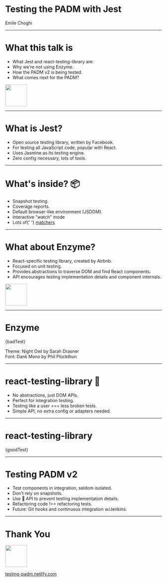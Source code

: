 

# Testing the PADM with Jest

<p>Emile Choghi</p>

---

# What this talk is

-   What Jest and react-testing-library are.
-   Why we're not using Enzyme.
-   How the PADM v2 is being tested.
-   What comes next for the PADM?

<img width="70px" height="70px" src="public/standard/smile.png" />

---

# What is Jest?

-   Open source testing library, written by Facebook.
-   For testing all JavaScript code, popular with React.
-   Uses Jasmine as its testing engine.
-   Zero config necessary, lots of tools.

---

# What's inside? 📦

<ul style={{ fontSize: 40, textAlign: 'left' }}>
    <Appear>
        <li>Snapshot testing.</li>
        <li>Coverage reports.</li>
        <li>Default browser-like environment (JSDOM).</li>
        <li>Interactive "watch" mode</li>
        <li>
            Lots of{' '}
            <a href="https://jestjs.io/docs/en/expect" target="_blank">
                matchers
            </a>
        </li>
    </Appear>
</ul>

---

# What about Enzyme?

-   React-specific testing library, created by Airbnb.
-   Focused on unit testing.
-   Provides abstractions to traverse DOM and find React components.
-   API encourages testing implementation details and component internals.

<Appear>
    <img width="70px" height="70px" src="public/standard/neutral-face.png" />
</Appear>

---

# Enzyme

<CodeBlock>{badTest}</CodeBlock>

<div style={{ fontSize: 20 }}>
    <div>Theme: Night Owl by Sarah Drasner</div>
    <div>Font: Dank Mono by Phil Plückthun</div>
</div>

---

# react-testing-library 🐐

<ul style={{ fontSize: 40, textAlign: 'left' }}>
    <Appear>
        <li>No abstractions, just DOM APIs.</li>
        <li>Perfect for integration testing.</li>
        <li>Testing like a user === less broken tests.</li>
        <li>Simple API, no extra config or adapters needed.</li>
    </Appear>
</ul>

---

# react-testing-library

<CodeBlock>{goodTest}</CodeBlock>

---

# Testing PADM v2

-   Test components in integration, seldom isolated.
-   Don't rely on snapshots.
-   Use 🐐 API to prevent testing implementation details.
-   Refactoring code !== refactoring tests.
-   Future: Git hooks and continuous integration w/Jenkins.

---

# Thank You

<img width="70px" height="70px" src="public/standard/wave.png" />

[testing-padm.netlify.com](https://testing-padm.netlify.com/)
